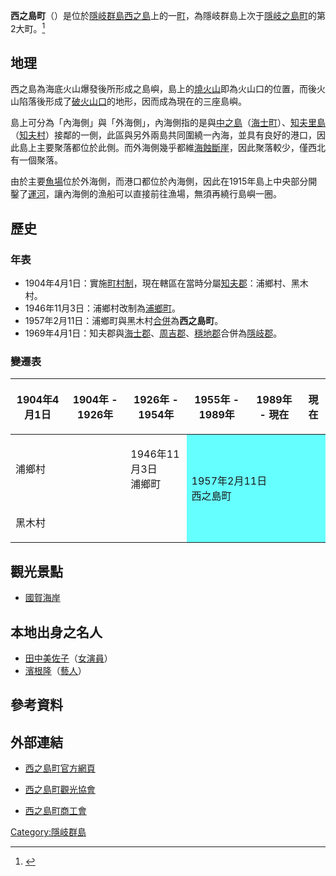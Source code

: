 {{日本町村
| 自治體名=西之島
| 町村=町
| 圖像 = [[File:Matengai_Cliff_at_Kuniga_coast,_Nishinoshima.jpg|240px]]
| 圖像說明=[[國賀海岸|國賀海岸]]的[[摩天崖|摩天崖]]
| 町村章=
| 日文原名=西ノ島町
| 平假名=にしのしまちょう
| 羅馬字拼音=Nishinoshima-chō
| 都道府縣=島根縣
| 支廳=
| 郡=隱岐郡
| 編號=32526-1
| 面積=55.97
| 邊界未定=
| 人口=3,122
| 統計時間=2010年10月1日
| 自治體= 
| 樹=
| 花=
| 鳥=
| 其他象徵物=
| 其他象徵=
| 議員數=10
| 郵遞區號=684-0211
| 所在地=隠岐郡西之島町浦鄉534
| 電話號碼=8514-6-0101
| 外部連結={{url|http://www.town.nishinoshima.shimane.jp}}
| 經度=
| 緯度=
| 地圖=[[File:Nishinoshima_in_Shimane_Prefecture.png|250px]]
| 註記=人口：[http://pref.shimane-toukei.jp/index.php?view=8779 島根縣官方網頁]
}}
'''西之島町'''（{{jpn|j=西ノ島町|hg=にしのしまちょう|rm=Nishinoshima chō|f=y}}）是位於[[隱岐群島|隱岐群島]][[西之島_(隱岐群島)|西之島]]上的一[[町|町]]，為隱岐群島上次于[[隱岐之島町|隱岐之島町]]的第2大町。<ref name="outline">{{cite web| language =ja| publisher =西之島町公所| title =西ノ島って| url =http://www.town.nishinoshima.shimane.jp/outline/index.html| author =| date =| accessdate =2010-11-05| deadurl =yes| archiveurl =https://web.archive.org/web/20101108013340/http://www.town.nishinoshima.shimane.jp/outline/index.html| archivedate =2010-11-08| df =}}</ref>

==地理==
西之島為海底火山爆發後所形成之島嶼，島上的[[燒火山|燒火山]]即為火山口的位置，而後火山陷落後形成了[[破火山口|破火山口]]的地形，因而成為現在的三座島嶼。

島上可分為「內海側」與「外海側」，內海側指的是與[[中之島_(島根縣)|中之島]]（[[海士町|海士町]]）、[[知夫里島|知夫里島]]（[[知夫村|知夫村]]）接鄰的一側，此區與另外兩島共同圍繞一內海，並具有良好的港口，因此島上主要聚落都位於此側。而外海側幾乎都維[[海蝕|海蝕]][[斷崖|斷崖]]，因此聚落較少，僅西北有一個聚落。

由於主要[[魚場|魚場]]位於外海側，而港口都位於內海側，因此在1915年島上中央部分開鑿了[[運河|運河]]，讓內海側的漁船可以直接前往漁場，無須再繞行島嶼一圈。

==歷史==
===年表===
* 1904年4月1日：實施[[町村制|町村制]]，現在轄區在當時分屬[[知夫郡|知夫郡]]：浦鄉村、黑木村。
* 1946年11月3日：浦鄉村改制為[[浦鄉町|浦鄉町]]。
* 1957年2月11日：浦鄉町與黑木村[[市町村合併|合併]]為'''西之島町'''。
* 1969年4月1日：知夫郡與[[海士郡|海士郡]]、[[周吉郡|周吉郡]]、[[穩地郡|穩地郡]]合併為[[隱岐郡|隱岐郡]]。

===變遷表===
{| class="wikitable" style="font-size:x-small"
! 1904年4月1日
! 1904年 - 1926年
! 1926年 - 1954年
! 1955年 - 1989年
! 1989年 - 現在
! 現在
|-
| colspan=2 | 浦鄉村
| 1946年11月3日<br>浦鄉町
| rowspan=2 colspan=3 style="background-color:#6ff;" | 1957年2月11日<br>西之島町
|-
| colspan=3 | 黑木村
|}

==觀光景點==
* [[國賀海岸|國賀海岸]]

==本地出身之名人==
* [[田中美佐子|田中美佐子]]（[[女演員|女演員]]）
* [[濱根隆|濱根隆]]（[[藝人|藝人]]）

== 參考資料 ==
{{Reflist}}

==外部連結==
{{commonscat|Nishinoshima, Shimane}}
* {{En}} [https://web.archive.org/web/20110125010604/http://www.town.nishinoshima.shimane.jp/english/nishinoshima.home.htm 西之島町官方網頁]
* {{Ja}} [https://web.archive.org/web/20110509065902/http://www1.ocn.ne.jp/~dozen/ 西之島町觀光協會]
* {{Ja}} [http://kuniga.shoko-shimane.or.jp/ 西之島町商工會]{{Wayback|url=http://kuniga.shoko-shimane.or.jp/ |date=20130330101847 }}

{{島根縣}}{{Authority control}}

[[Category:隱岐群島|Category:隱岐群島]]